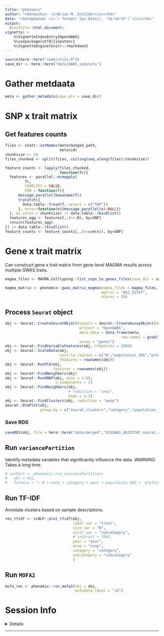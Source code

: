 ```yaml
---
title: "phenomix"
author: "<h4>Author: <i>Brian M. Schilder</i></h4>"
date: "<h4>Updated: <i>`r format( Sys.Date(), '%b-%d-%Y')`</i></h4>"
output:
  BiocStyle::html_document:
vignette: >
    %\VignetteIndexEntry{OpenGWAS} 
    %\usepackage[utf8]{inputenc}
    %\VignetteEngine{knitr::rmarkdown}
---
```



```r
source(here::here("code/utils.R")) 
save_dir <- here::here("data/GWAS_sumstats")
```

# Gather metdaata 

```r
meta <- gather_metadata(save_dir = save_dir)
```

# SNP x trait matrix

## Get features counts

```r
files <- stats::setNames(meta$munged_path,
                         meta$id)
chunksize <- 20
files_chunked <- split(files, ceiling(seq_along(files)/chunksize))

feature_counts <- lapply(files_chunked, 
                         function(fc){
  features <- parallel::mcmapply(
         fc, 
         SIMPLIFY = FALSE,
         FUN = function(f){
      message_parallel(basename(f))
      tryCatch({
        data.table::fread(f, select = c("SNP"))
      }, error=function(e){message_parallel(e);NULL})
  }, mc.cores = chunksize) |> data.table::rbindlist() 
  features_agg <- features[,.(n=.N), by=SNP]  
  return(features_agg)
}) |> data.table::rbindlist() 
feature_counts <- feature_counts[,.(n=sum(n)), by=SNP] 
```


# Gene x trait matrix

Can construct gene x trait matrix from gene-level MAGMA results 
across multiple GWAS traits.

```r
magma_files <- MAGMA.Celltyping::list_snps_to_genes_files(save_dir = save_dir)

magma_matrix <- phenomix::gwas_matrix_magma(magma_files = magma_files,
                                            metric = "ADJ_ZSTAT",  
                                            nCores = 30) 
```

## Process `Seurat` object 

```r
obj <- Seurat::CreateSeuratObject(counts = Seurat::CreateAssayObject(data = magma_matrix), 
                                  project = "OpenGWAS",
                                  meta.data = data.frame(meta, 
                                                     row.names = gsub("-|[.]","_",meta$id)), 
                                  assay = "genes")
obj <- Seurat::FindVariableFeatures(obj, nfeatures = 2000)
obj <- Seurat::ScaleData(obj, 
                         vars.to.regress = c("N","population_1KG","prefix"), 
                         features = rownames(obj))
obj <- Seurat::RunPCA(obj,
                      features = rownames(obj))
obj <- Seurat::FindNeighbors(obj)
obj <- Seurat::RunUMAP(obj, dims = 1:50,
                       n.components = 2)
obj <- Seurat::FindNeighbors(obj, 
                             # reduction = "umap", 
                             dims = 1:2)
obj <- Seurat::FindClusters(obj, reduction = "umap")
Seurat::DimPlot(obj, 
                group.by = c("seurat_clusters","category","population_1KG","prefix"))  
```

### Save RDS

```r
saveRDS(obj, file = here::here("data/merged","533GWAS_ADJZSTAT_seurat.rds"))
```


## Run `variancePartition`

Identify metadata variables that significantly influence the data.
*WARNING*: Takes a long time. 

```r
# varPart <- phenomix::run_variancePartition(
#   obj = obj, 
#   formula = "~ N + nsnp + category + year + population_1KG +  prefix")
```


## Run TF-IDF

Annotate clusters based on sample descriptions. 

```r
res_tfidf <- scNLP::plot_tfidf(obj,
                               label_var = "trait",
                               size_var = "N",
                               color_var = "subcategory",
                               # interact = TRUE, 
                               year = "year",
                               nsnp = "nsnp",
                               category = "category",
                               subcategory = "subcategory"
                               )
```

## Run `MOFA2` 

```r
mofa_res <- phenomix::run_mofa2(obj = obj,
                                metadata_idcol = "id")
```




 
# Session Info

<details>

```r
utils::sessionInfo()
```

</details>

<hr>

